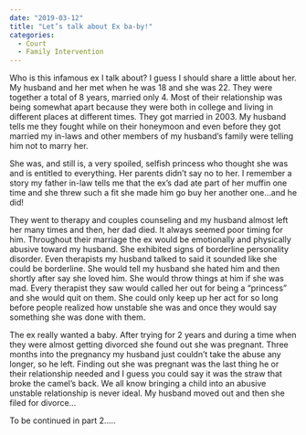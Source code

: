 ---
date: "2019-03-12"
title: "Let’s talk about Ex ba-by!"
categories:
  - Court
  - Family Intervention
---

Who is this infamous ex I talk about? I guess I should share a little about her. My husband and her met when he was 18 and she was 22. They were together a total of 8 years, married only 4.  Most of their relationship was being somewhat apart because they were both in college and living in different places at different times. They got married in 2003. My husband tells me they fought while on their honeymoon and even before they got married my in-laws and other members of my husband’s family were telling him not to marry her. 

She was, and still is, a very spoiled, selfish princess who thought she was and is entitled to everything. Her parents didn’t say no to her. I remember a story my father in-law tells me that the ex’s dad ate part of her muffin one time and she threw such a fit she made him go buy her another one...and he did!

They went to therapy and couples counseling and my husband almost left her many times and then, her dad died. It always seemed poor timing for him. Throughout their marriage the ex would be emotionally and physically abusive toward my husband. She exhibited signs of borderline personality disorder. Even therapists my husband talked to said it sounded like she could be borderline. She would tell my husband she hated him and then shortly after say she loved him. She would throw things at him if she was mad. Every therapist they saw would called her out for being a “princess”  and she would quit on them. She could only keep up her act for so long before people realized how unstable she was and once they would say something she was done with them.  

The ex really wanted a baby. After trying for 2 years and during a time when they were almost getting divorced she found out she was pregnant. Three months into the pregnancy my husband just couldn’t take the abuse any longer, so he left.  Finding out she was pregnant was the last thing he or their relationship needed and I guess you could say it was the straw that broke the camel’s back. We all know bringing a child into an abusive unstable relationship is never ideal. My husband moved out and then she filed for divorce... 

To be continued in part 2…..
